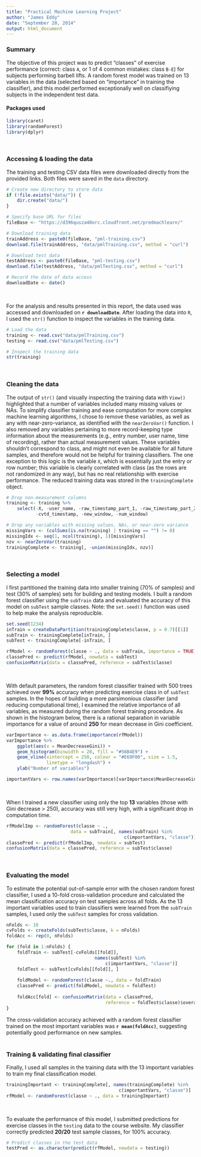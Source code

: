 ```yaml
---
title: "Practical Machine Learning Project"
author: "James Eddy"
date: "September 20, 2014"
output: html_document
---
```


### Summary

The objective of this project was to predict "classes" of exercise performance
(correct: class `A`, or 1 of 4 common mistakes: class `B-E`) for subjects 
performing barbell lifts. A random forest model was trained on 13 variables in
the data (selected based on "importance" in training the classifier), and this
model performed exceptionally well on classifiying subjects in the independent
test data.
\  

#### Packages used

```r
library(caret)
library(randomForest)
library(dplyr)
```
\  

### Accessing & loading the data

The training and testing CSV data files were downloaded directly from the 
provided links. Both files were saved in the `data` directory.

```r
# Create new directory to store data
if (!file.exists("data/")) {
    dir.create("data/")
}

# Specify base URL for files
fileBase <- "https://d396qusza40orc.cloudfront.net/predmachlearn/"

# Download training data
trainAddress <- paste0(fileBase, "pml-training.csv")
download.file(trainAddress, "data/pmlTraining.csv", method = "curl")

# Download test data
testAddress <- paste0(fileBase, "pml-testing.csv")
download.file(testAddress, "data/pmlTesting.csv", method = "curl")

# Record the date of data access
downloadDate <- date()
```
\  

For the analysis and results presented in this report, the data used was 
accessed and downloaded on **`r downloadDate`**. After loading the data into `R`, 
I used the `str()` function to inspect the variables in the training data.

```r
# Load the data
training <- read.csv("data/pmlTraining.csv")
testing <- read.csv("data/pmlTesting.csv")

# Inspect the training data
str(training)
```
\  

### Cleaning the data

The output of `str()` (and visually inspecting the training data with `View()` 
highlighted that a number of variables included many missing values or NAs. To 
simplify classifier training and ease computation for more complex machine 
learning algorithms, I chose to remove these variables, as well as any with 
near-zero-variance, as identified with the `nearZeroVar()` function. I also 
removed any variables pertaining to more record-keeping type information about 
the measurements (e.g., entry number, user name, time of recording), rather 
than actual measurement values. These variables shouldn't correspond to class,
and might not even be available for all future samples, and therefore would not
be helpful for training classifiers. The one exception to this logic is the
variable `X`, which is essentially just the entry or row number; this variable
is clearly correlated with class (as the rows are not randomized in any way), 
but has no real relationship with exercise performance. The reduced training
data was stored in the `trainingComplete` object.

```r
# Drop non-measurement columns
training <- training %>%
    select(-X, -user_name, -raw_timestamp_part_1, -raw_timestamp_part_2,
           -cvtd_timestamp, -new_window, -num_window)

# Drop any variables with missing values, NAs, or near-zero variance
missingVars <- (colSums(is.na(training) | training == "") != 0)
missingIdx <- seq(1, ncol(training), 1)[missingVars]
nzv <- nearZeroVar(training)
trainingComplete <- training[, -union(missingIdx, nzv)]
```
\  

### Selecting a model

I first partitioned the training data into smaller training (70% of samples)
and test (30% of samples) sets for building and testing models. I built a
random forest classifier using the `subTrain` data and evaluated the accuracy
of this model on `subTest` sample classes. Note: the `set.seed()` function was
used to help make the analysis reproducible.

```r
set.seed(1234)
inTrain = createDataPartition(trainingComplete$classe, p = 0.7)[[1]]
subTrain <- trainingComplete[inTrain, ]
subTest <- trainingComplete[-inTrain, ]

rfModel <- randomForest(classe ~ ., data = subTrain, importance = TRUE)
classePred <- predict(rfModel, newdata = subTest)
confusionMatrix(data = classePred, reference = subTest$classe)
```
\  

With default parameters, the random forest classifier trained with 500 trees
achieved over **99%** accuracy when predicting exercise class in of `subTest` 
samples. In the hopes of building a more parsimonious classifier (and reducing
computational time), I examined the relative importance of all variables, as
measured during the random forest training procedure. As shown in the
histogram below, there is a rational separation in variable importance for a
value of around **250** for mean decrease in Gini coefficient. 

```r
varImportance <- as.data.frame(importance(rfModel))
varImportance %>%
    ggplot(aes(x = MeanDecreaseGini)) +
    geom_histogram(binwidth = 20, fill = "#56B4E9") +
    geom_vline(xintercept = 250, colour = "#E69F00", size = 1.5,
               linetype = "longdash") +
    ylab("Number of variables")

importantVars <- row.names(varImportance)[varImportance$MeanDecreaseGini > 250]
```
\  

When I trained a new classifier using only the top **13** variables (those with 
Gini decrease > 250), accuracy was still very high, with a significant drop
in computation time.

```r
rfModelImp <- randomForest(classe ~ ., 
                        data = subTrain[, names(subTrain) %in%
                                            c(importantVars, "classe")])
classePred <- predict(rfModelImp, newdata = subTest)
confusionMatrix(data = classePred, reference = subTest$classe)
```
\  

### Evaluating the model

To estimate the potential out-of-sample error with the chosen random forest
classifier, I used a 10-fold cross-validation procedure and calculated the mean
classification accuracy on test samples across all folds. As the 13 important
variables used to train classifiers were learned from the `subTrain` samples,
I used only the `subTest` samples for cross validation.

```r
nFolds <- 10
cvFolds <- createFolds(subTest$classe, k = nFolds)
foldAcc <- rep(0, nFolds)

for (fold in 1:nFolds) {
    foldTrain <- subTest[-cvFolds[[fold]],
                                 names(subTest) %in%
                                     c(importantVars, "classe")]
    foldTest <- subTest[cvFolds[[fold]], ]
    
    foldModel <- randomForest(classe ~., data = foldTrain)
    classePred <- predict(foldModel, newdata = foldTest)
    
    foldAcc[fold] <- confusionMatrix(data = classePred,
                                     reference = foldTest$classe)$overall[1]
}
```

The cross-validation accuracy achieved with a random forest classifier trained
on the most important variables was **`r mean(foldAcc)`**, suggesting potentially
good performance on new samples.  
\  

### Training & validating final classifier

Finally, I used all samples in the training data with the 13 important 
variables to train my final classification model.

```r
trainingImportant <- trainingComplete[, names(trainingComplete) %in%
                                          c(importantVars, "classe")]
rfModel <- randomForest(classe ~ ., data = trainingImportant)
```
\  

To evaluate the performance of this model, I submitted predictions for exercise
classes in the `testing` data to the course website. My classifier correctly
predicted **20/20** test sample classes, for 100% accuracy.

```r
# Predict classes in the test data
testPred <- as.character(predict(rfModel, newdata = testing))
```

